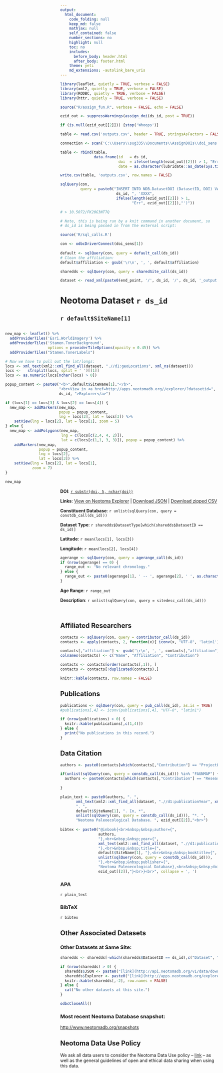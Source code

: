 ```yaml
---
output:
  html_document:
    code_folding: null
    keep_md: false
    mathjax: null
    self_contained: false
    number_sections: no
    highlight: null
    toc: no
    includes:
      before_body: header.html
      after_body: footer.html
    theme: yeti
    md_extensions: -autolink_bare_uris
---
```



```r

library(leaflet, quietly = TRUE, verbose = FALSE)
library(xml2, quietly = TRUE, verbose = FALSE)
library(RODBC, quietly = TRUE, verbose = FALSE)
library(httr, quietly = TRUE, verbose = FALSE)

source("R/assign_fun.R", verbose = FALSE, echo = FALSE)

ezid_out <- suppressWarnings(assign_doi(ds_id, post = TRUE))

if (is.null(ezid_out[[2]])) {stop('Whoops')}

table <- read.csv('outputs.csv', header = TRUE, stringsAsFactors = FALSE)

connection <- scan('C:\\Users\\sug335\\Documents\\AssignDOIs\\doi_sens.txt', what = "character")

table <- rbind(table, 
               data.frame(id   = ds_id, 
                          doi  = ifelse(length(ezid_out[[2]]) > 1, "Err", ezid_out[[2]]),
                          date = as.character(lubridate::as_date(Sys.time()))))

write.csv(table, 'outputs.csv', row.names = FALSE)

sqlQuery(con, 
         query = paste0("INSERT INTO NDB.DatasetDOI (DatasetID, DOI) VALUES (",
                         ds_id, ", 'XXXX",
                         ifelse(length(ezid_out[[2]]) > 1, 
                                "Err", ezid_out[[2]]),"')"))

# > 10.5072/FK20G3NT7Q

# Note, this is being run by a knit command in another document, so 
# ds_id is being passed in from the external script:

source('R/sql_calls.R')

con <- odbcDriverConnect(doi_sens[1])
  
default <- sqlQuery(con, query = default_call(ds_id))
# Clean the affiliation:
default$affiliation <- gsub('\r\n', ', ', default$affiliation)

sharedds <- sqlQuery(con, query = sharedSite_call(ds_id))

dataset <- read_xml(paste0(end_point, '/', ds_id, '/', ds_id, '_output.xml'))

```

<title>`r default$SiteName[1]` - Neotoma Dataset `r ds_id`</title>

# Neotoma Dataset `r ds_id`

## `r default$SiteName[1]`

<div style="float: right;">
```r

new_map <- leaflet() %>% 
  addProviderTiles('Esri.WorldImagery') %>% 
  addProviderTiles('Stamen.TonerBackground',
                   options = providerTileOptions(opacity = 0.45)) %>% 
  addProviderTiles("Stamen.TonerLabels")

# Now we have to pull out the lat/longs:
locs <- xml_text(xml2::xml_find_all(dataset, ".//d1:geoLocations", xml_ns(dataset)))
locs <-   strsplit(locs, split = ' ')[[1]]
locs <- as.numeric(locs[nchar(locs) > 0])

popup_content <- paste0("<b>",default$SiteName[1],"</b>",
                        "<br>View in <a href=http://apps.neotomadb.org//explorer/?datasetid=", 
                        ds_id, ">Explorer</a>")

if (locs[1] == locs[3] & locs[2] == locs[4]) {
  new_map <- addMarkers(new_map, 
                        popup = popup_content, 
                        lng = locs[2], lat = locs[3]) %>% 
    setView(lng = locs[2], lat = locs[1], zoom = 5)
} else {
  new_map <- addPolygons(new_map, 
                         lng = c(locs[c(2,4, 4, 2)]), 
                         lat = c(locs[c(1,1, 3, 3)]), popup = popup_content) %>%
    addMarkers(new_map, 
               popup = popup_content, 
               lng = locs[2], 
               lat = locs[3]) %>% 
    setView(lng = locs[2], lat = locs[1], 
            zoom = 7)
}

new_map

```
</div>

```r
doi <- ezid_out[[2]]
  #xml_text(xml_find_all(dataset, ".//d1:identifier", xml_ns(dataset)))
```

**DOI**: [`r substr(doi, 5, nchar(doi))`](`r paste0("http://dx.doi.org/", substr(doi, 5, nchar(doi)))`)

**Links**: [View on Neotoma Explorer](http://apps.neotomadb.org/explorer/?datasetid=`r ds_id`) | [Download JSON](http://api.neotomadb.org/v1/data/downloads/`r ds_id`) | [Download zipped CSV](http://api.neotomadb.org/v1/data/downloads/`r ds_id`?format=csv)

**Constituent Database**: `r unlist(sqlQuery(con, query = constdb_call(ds_id)))`

**Dataset Type**: `r sharedds$DatasetType[which(sharedds$DatasetID == ds_id)]`

**Latitude**: `r mean(locs[1], locs[3])`

**Longitude**: `r mean(locs[2], locs[4])`

```r

agerange <- sqlQuery(con, query = agerange_call(ds_id))
if (nrow(agerange) == 0) {
  range_out <- "No relevant chronology."
} else {
  range_out <- paste0(agerange[1], ' -- ', agerange[2], ' ', as.character(agerange$AgeType))
}

```

**Age Range**: `r range_out`

**Description**: `r unlist(sqlQuery(con, query = sitedesc_call(ds_id)))`

<br>

## Affiliated Researchers

```r

contacts <- sqlQuery(con, query = contributor_call(ds_id))
contacts <- apply(contacts, 2, function(x){ iconv(x, "UTF-8", 'latin1')})

contacts[,"affiliation"] <- gsub('\r\n', ', ', contacts[,"affiliation"])
colnames(contacts) <- c("Name", "Affiliation", "Contribution")

contacts <- contacts[order(contacts[,1]), ]
contacts <- contacts[!duplicated(contacts),]

knitr::kable(contacts, row.names = FALSE)

```


## Publications

```r
publications <- sqlQuery(con, query = pub_call(ds_id), as.is = TRUE)
#publications[,4] <- iconv(publications[,4], "UTF-8", "latin1")

if (nrow(publications) > 0) {
  knitr::kable(publications[,c(1,4)])
} else {
  print("No publications in this record.")
}

```

## Data Citation

```r

authors <- paste0(contacts[which(contacts[,"Contribution"] == "ProjectLeader"),1], collapse = ', ')

if(unlist(sqlQuery(con, query = constdb_call(ds_id))) %in% "FAUNMAP") {
  authors <- paste0(contacts[which(contacts[,"Contribution"] == "Researcher"),1], collapse = ', ')
  
}

plain_text <- paste0(authors, ". ",
       xml_text(xml2::xml_find_all(dataset, ".//d1:publicationYear", xml_ns(dataset))),
       ". ",
       default$SiteName[1], ". In, *",
       unlist(sqlQuery(con, query = constdb_call(ds_id))), "*. ",
       "Neotoma Paleoecological Database. ", ezid_out[[2]],"<br>")
       
bibtex <- paste0("@inbook{<br>&nbsp;&nbsp;author={",
                 authors,
                 "},<br>&nbsp;&nbsp;year={",
                 xml_text(xml2::xml_find_all(dataset, ".//d1:publicationYear", xml_ns(dataset))),
                 "},<br>&nbsp;&nbsp;title={",
                 default$SiteName[1], "},<br>&nbsp;&nbsp;booktitle={",
                 unlist(sqlQuery(con, query = constdb_call(ds_id))), 
                 "},<br>&nbsp;&nbsp;publisher={",
                 "Neotoma Paleoecological Database},<br>&nbsp;&nbsp;doi={",
                 ezid_out[[2]],"}<br>}<br>", collapse = ', ')

```

### APA

`r plain_text`

### BibTeX

`r bibtex`

## Other Associated Datasets

### Other Datasets at Same Site:
```r

sharedds <- sharedds[-which(sharedds$DatasetID == ds_id),c("Dataset", "DatasetID")]

if (nrow(sharedds) > 0) {
  sharedds$JSON <- paste0("[link](http://api.neotomadb.org/v1/data/downloads/",sharedds[,2],")")
  sharedds$Explorer <- paste0("[link](http://apps.neotomadb.org/explorer/?datasetid=",sharedds[,2],")")
  knitr::kable(sharedds[,-2], row.names = FALSE)
} else {
  cat("No other datasets at this site.")
}

odbcCloseAll()
```

### Most recent Neotoma Database snapshot: 

[http://www.neotomadb.org/snapshots](http://www.neotomadb.org/snapshots)

## Neotoma Data Use Policy 

We ask all data users to consider the Neotoma Data Use policy -- [link](http://www.neotomadb.org/data/category/use) -- as well as the general guidelines of open and ethical data sharing when using this data.

<script type="application/ld+json">
  {
    "@context": "http://schema.org",
    "@type": "Dataset",
    "license": "https://creativecommons.org/licenses/by/4.0/deed.en_US",
    "author": {
      "@type":"Person",
      "name":`r contacts[which(contacts[,"Contribution"] == "ProjectLeader"),1]`
    },
    "includedInDataCatalog": {
      "@type": "DataCatalogue",
      "about": "Paleoecology",
      "publisher": {
        "@type": "Organization",
        "name": "Neotoma Paleoecological Database",
        "alternateName":"Neotoma",
        "description":"The Neotoma Paleoecology Database and Community is an online hub for data, research, education, and discussion about paleoenvironments.",
        "url": "http://neotomadb.org"
    },
      "funder": {
        "@type":"Organization",
        "name":"National Sciences Foundation",
        "alternateName": "NSF",
        "url": "http://nsf.gov"
      }
    },
    "about": "`r sharedds$DatasetType[which(sharedds$DatasetID == ds_id)]`",
    "distribution":{
      "@type":"DataDownload",
      "contentUrl":"`r paste0("http://api.neotomadb.org/v1/data/downloads/",sharedds[,2])`",
      "datePublished": "`r Sys.time()`",
      "inLanguage": "en"
    },
    "spatial": {
      "@type": "Place",
      "name": "`r default$SiteName[1]`",
      "geo": {
          "@type": "GeoCoordinates",
          "latitude": "`r mean(locs[1], locs[3])`",
          "longitude": "`r mean(locs[2], locs[4])`",
          "elevation": "`r `"
      }
    }
  }
}
</script>